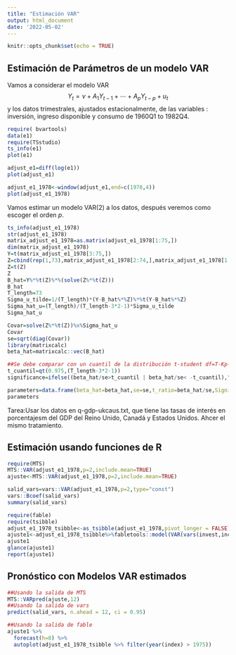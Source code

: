 ```yaml
---
title: "Estimación VAR"
output: html_document
date: '2022-05-02'
---
```


```r
knitr::opts_chunk$set(echo = TRUE)
```

## Estimación de Parámetros de un modelo VAR

Vamos a considerar el modelo VAR
$$
	{Y}_t={\nu}+A_1 {Y}_{t-1} +\cdots+A_p {Y}_{t-p}+{u}_t
$$
y los datos trimestrales, ajustados estacionalmente, de las variables : inversión, ingreso disponible y consumo de 1960Q1 to 1982Q4.
```r
require( bvartools)
data(e1)
require(TSstudio)
ts_info(e1)
plot(e1)

adjust_e1=diff(log(e1))
plot(adjust_e1)

adjust_e1_1978<-window(adjust_e1,end=c(1978,4))
plot(adjust_e1_1978)

```

Vamos estimar un modelo VAR(2) a los datos, después veremos como escoger el orden $p$.


```r
ts_info(adjust_e1_1978)
str(adjust_e1_1978)
matrix_adjust_e1_1978=as.matrix(adjust_e1_1978[1:75,])
dim(matrix_adjust_e1_1978)
Y=t(matrix_adjust_e1_1978[3:75,])
Z=cbind(rep(1,73),matrix_adjust_e1_1978[2:74,],matrix_adjust_e1_1978[1:73,])
Z=t(Z)
Z
B_hat=Y%*%t(Z)%*%(solve(Z%*%t(Z)))
B_hat
T_length=73
Sigma_u_tilde=1/(T_length)*(Y-B_hat%*%Z)%*%t(Y-B_hat%*%Z)
Sigma_hat_u=(T_length)/(T_length-3*2-1)*Sigma_u_tilde
Sigma_hat_u

Covar=solve(Z%*%t(Z))%x%Sigma_hat_u
Covar
se=sqrt(diag(Covar))
library(matrixcalc)
beta_hat=matrixcalc::vec(B_hat)

##Se debe comparar con un cuantil de la distribución t-student df=T-Kp-1, el cual, para este tamaño, es de casi el cuantil de la normal estándar.
t_cuantil=qt(0.975,(T_length-3*2-1))
significance=ifelse((beta_hat/se>t_cuantil | beta_hat/se< -t_cuantil),"Si","No")

parameters=data.frame(beta_hat=beta_hat,se=se,t_ratio=beta_hat/se,Significativo=significance)
parameters
```

Tarea:Usar los datos en q-gdp-ukcaus.txt, que tiene las tasas de interés en porcentajesm del GDP del Reino Unido, Canadá y Estados Unidos. Ahcer el mismo tratamiento.

## Estimación usando funciones de R

```r
require(MTS)
MTS::VAR(adjust_e1_1978,p=2,include.mean=TRUE)
ajuste<-MTS::VAR(adjust_e1_1978,p=2,include.mean=TRUE)

```

```r
salid_vars=vars::VAR(adjust_e1_1978,p=2,type="const")
vars::Bcoef(salid_vars)
summary(salid_vars)
```


```r
require(fable)
require(tsibble)
adjust_e1_1978_tsibble<-as_tsibble(adjust_e1_1978,pivot_longer = FALSE)
ajuste1<-adjust_e1_1978_tsibble%>%fabletools::model(VAR(vars(invest,income,cons)~ AR(p=2)))
ajuste1
glance(ajuste1)
report(ajuste1)
```

## Pronóstico con Modelos VAR estimados

```r
##Usando la salida de MTS
MTS::VARpred(ajuste,12)
##Usando la salida de vars
predict(salid_vars, n.ahead = 12, ci = 0.95)

##Usando la salida de fable
ajuste1 %>%
  forecast(h=8) %>%
  autoplot(adjust_e1_1978_tsibble %>% filter(year(index) > 1975))
```

